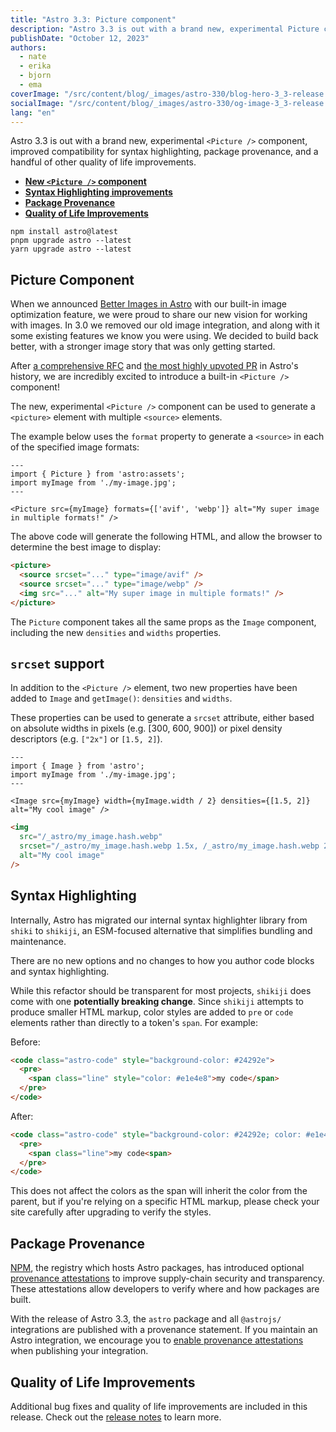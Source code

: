 ```yaml
---
title: "Astro 3.3: Picture component"
description: "Astro 3.3 is out with a brand new, experimental Picture component, improved compatibility for syntax highlighting, and package provenance."
publishDate: "October 12, 2023"
authors:
  - nate
  - erika
  - bjorn
  - ema
coverImage: "/src/content/blog/_images/astro-330/blog-hero-3_3-release.webp"
socialImage: "/src/content/blog/_images/astro-330/og-image-3_3-release.webp"
lang: "en"
---
```


Astro 3.3 is out with a brand new, experimental `<Picture />` component, improved compatibility for syntax highlighting, package provenance, and a handful of other quality of life improvements.

- **[New `<Picture />` component](#picture-component)**
- **[Syntax Highlighting improvements](#syntax-highlighting)**
- **[Package Provenance](#package-provenance)**
- **[Quality of Life Improvements](#quality-of-life-improvements)**

```
npm install astro@latest
pnpm upgrade astro --latest
yarn upgrade astro --latest
```

## Picture Component

When we announced [Better Images in Astro](/blog/images/) with our built-in image optimization feature, we were proud to share our new vision for working with images. In 3.0 we removed our old image integration, and along with it some existing features we know you were using. We decided to build back better, with a stronger image story that was only getting started.

After [a comprehensive RFC](https://github.com/withastro/roadmap/pull/715) and [the most highly upvoted PR](https://github.com/withastro/astro/pull/8620) in Astro's history, we are incredibly excited to introduce a built-in `<Picture />` component!

The new, experimental `<Picture />` component can be used to generate a `<picture>` element with multiple `<source>` elements.

The example below uses the `format` property to generate a `<source>` in each of the specified image formats:

```astro
---
import { Picture } from 'astro:assets';
import myImage from './my-image.jpg';
---

<Picture src={myImage} formats={['avif', 'webp']} alt="My super image in multiple formats!" />
```

The above code will generate the following HTML, and allow the browser to determine the best image to display:

```html
<picture>
  <source srcset="..." type="image/avif" />
  <source srcset="..." type="image/webp" />
  <img src="..." alt="My super image in multiple formats!" />
</picture>
```

The `Picture` component takes all the same props as the `Image` component, including the new `densities` and `widths` properties.

## `srcset` support

In addition to the `<Picture />` element, two new properties have been added to `Image` and `getImage()`: `densities` and `widths`.

These properties can be used to generate a `srcset` attribute, either based on absolute widths in pixels (e.g. [300, 600, 900]) or pixel density descriptors (e.g. `["2x"]` or `[1.5, 2]`).

```astro
---
import { Image } from 'astro';
import myImage from './my-image.jpg';
---

<Image src={myImage} width={myImage.width / 2} densities={[1.5, 2]} alt="My cool image" />
```

```html
<img
  src="/_astro/my_image.hash.webp"
  srcset="/_astro/my_image.hash.webp 1.5x, /_astro/my_image.hash.webp 2x"
  alt="My cool image"
/>
```

## Syntax Highlighting

Internally, Astro has migrated our internal syntax highlighter library from `shiki` to `shikiji`, an ESM-focused alternative that simplifies bundling and maintenance.

There are no new options and no changes to how you author code blocks and syntax highlighting.

While this refactor should be transparent for most projects, `shikiji` does come with one **potentially breaking change**. Since `shikiji` attempts to produce smaller HTML markup, color styles are added to `pre` or `code` elements rather than directly to a token's `span`. For example:

Before:

```html
<code class="astro-code" style="background-color: #24292e">
  <pre>
    <span class="line" style="color: #e1e4e8">my code</span>
  </pre>
</code>
```

After:

```html
<code class="astro-code" style="background-color: #24292e; color: #e1e4e8">
  <pre>
    <span class="line">my code<span>
  </pre>
</code>
```

This does not affect the colors as the span will inherit the color from the parent, but if you're relying on a specific HTML markup, please check your site carefully after upgrading to verify the styles.

## Package Provenance

[NPM](https://npmjs.com), the registry which hosts Astro packages, has introduced optional [provenance attestations](https://docs.npmjs.com/generating-provenance-statements) to improve supply-chain security and transparency. These attestations allow developers to verify where and how packages are built.

With the release of Astro 3.3, the `astro` package and all `@astrojs/` integrations are published with a provenance statement. If you maintain an Astro integration, we encourage you to [enable provenance attestations](https://docs.npmjs.com/generating-provenance-statements) when publishing your integration.

## Quality of Life Improvements

Additional bug fixes and quality of life improvements are included in this release. Check out the [release notes](https://github.com/withastro/astro/pull/8796) to learn more.
